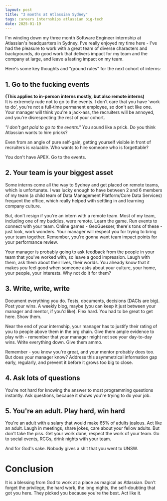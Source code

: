 ```yaml
---
layout: post
title: "3 months at Atlassian Sydney"
tags: careers internships atlassian big-tech
date: 2025-01-19
---
```


I'm winding down my three month Software Engineer internship at Atlassian's headquarters in Sydney. I've really enjoyed my time here - I've had the pleasure to work with a great team of diverse characters and backgrounds, do good work that delivers impact for my team and the company at large, and leave a lasting impact on my team.


Here's some key thoughts and "ground rules" for the next cohort of interns:

## 1. Go to the fucking events
**(This applies to in-person interns mostly, but also remote interns)**  
It is extremely rude not to go to the events. I don't care that you have 'work to do', you're not a full-time permanent employee, so don't act like one. Your manager will think you're a jack-ass, the recruiters will be annoyed, and you're disrespecting the rest of your cohort.
  
*"I don't get paid to go to the events."* You sound like a prick. Do you think Atlassian wants to hire pricks?  

Even from an angle of pure self-gain, getting yourself visible in front of recruiters is valuable. Who wants to hire someone who is forgettable?
  
You don't have APEX. Go to the events.
## 2. Your team is your biggest asset
Some interns come all the way to Sydney and get placed on remote teams, which is unfortunate. I was lucky enough to have between 2 and 6 members of my team (a child team of Data Management Platform/Core Data Services) frequent the office, which really helped with settling in and learning company culture.

But, don't resign if you're an intern with a remote team. Most of my team, including one of my buddies, were remote. Learn the game. Run events to connect with your team. Online games - GeoGuesser, there's tons of these - just look, work wonders. Your manager will respect you for trying to bring your team together. Remember, you're gonna want team impact points for your performance review.

Your manager is probably going to ask feedback from the people in your team that you've worked with, so leave a good impression. Laugh with them, ask them about their lives, their worlds. You already know that it makes *you* feel good when someone asks about your culture, your home, your people, your interests. Why not do it for them?

## 3. Write, write, write
Document everything you do. Tests, documents, decisions (DACIs are big). Post your wins. A weekly blog, maybe (you can keep it just between your manager and mentor, if you'd like). Flex hard. You had to be great to get here. Show them.  
  
Near the end of your internship, your manager has to justify their rating of you to people above them in the org chain. Give them ample evidence to play with - remember that your manager might not see your day-to-day wins. Write everything down. Give them ammo.

Remember - you know you're great, and your mentor probably does too. But does your manager know? Address this asymmetrical information gap early, regularly, and prevent it before it grows too big to close.

## 4. Ask lots of questions
You're not hard for knowing the answer to most programming questions instantly. Ask questions, because it shows you're trying to do your job.

## 5. You're an adult. Play hard, win hard
You're an adult with a salary that would make 65% of adults jealous. Act like an adult. Laugh in meetings, share jokes, care about your fellow adults. But don't take the piss. Get your work done, respect the work of your team. Go to social events, RCGs, drink nights with your team.
  
And for God's sake. Nobody gives a shit that you went to UNSW.

# Conclusion

It is a blessing from God to work at a place as magical as Atlassian. Don't forget the privilege, the hard work, the long nights, the self-doubting that got you here. They picked you because you're the best. Act like it.